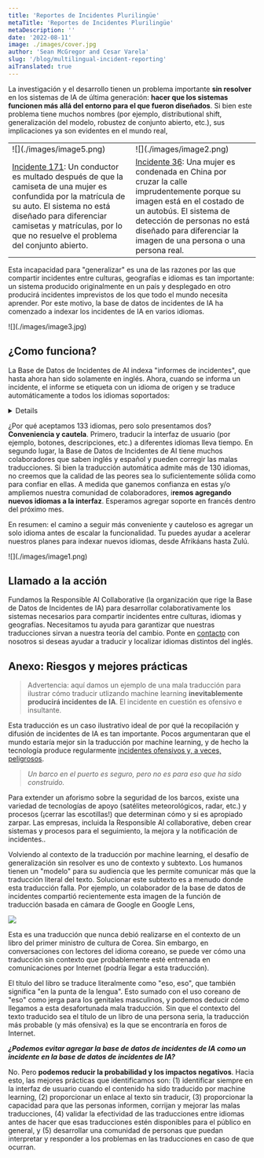 ```yaml
---
title: 'Reportes de Incidentes Plurilingüe'
metaTitle: 'Reportes de Incidentes Plurilingüe'
metaDescription: ''
date: '2022-08-11'
image: ./images/cover.jpg
author: 'Sean McGregor and Cesar Varela'
slug: '/blog/multilingual-incident-reporting'
aiTranslated: true
---
```


La investigación y el desarrollo tienen un problema importante **sin resolver** en los sistemas de IA de última generación: **hacer que los sistemas funcionen más allá del entorno para el que fueron diseñados**. Si bien este problema tiene muchos nombres (por ejemplo, distributional shift, generalización del modelo, robustez de conjunto abierto, etc.), sus implicaciones ya son evidentes en el mundo real,

<table>
   <tbody>
      <tr>
         <td>![](./images/image5.png)</td>
         <td>![](./images/image2.png)</td>
      </tr>
      <tr>
         <td><a href="/cite/171">Incidente 171</a>: Un conductor es multado después de que la camiseta de una mujer es confundida por la matrícula de su auto. El sistema no está diseñado para diferenciar camisetas y matrículas, por lo que no resuelve el problema del conjunto abierto.</td>
         <td><a href="/cite/36">Incidente 36</a>: Una mujer es condenada en China por cruzar la calle imprudentemente porque su imagen está en el costado de un autobús. El sistema de detección de personas no está diseñado para diferenciar la imagen de una persona o una persona real.</td>
      </tr>
  </tbody>
</table>


Esta incapacidad para "generalizar" es una de las razones por las que compartir incidentes entre culturas, geografías e idiomas es tan importante: un sistema producido originalmente en un país y desplegado en otro producirá incidentes imprevistos de los que todo el mundo necesita aprender. Por este motivo, la base de datos de incidentes de IA ha comenzado a indexar los incidentes de IA en varios idiomas.

<div>![](./images/image3.jpg)</div>

## ¿Como funciona?

La Base de Datos de Incidentes de AI indexa "informes de incidentes", que hasta ahora han sido solamente en inglés. Ahora, cuando se informa un incidente, el informe se etiqueta con un idioma de origen y se traduce automáticamente a todos los idiomas soportados:

<Details summary="Click para ver la Lista de lenguages que aceptamos">
<table>
  <thead>
    <tr>
      <th>
        <a href="https://en.wikipedia.org/wiki/Google_Translate#Supported_languages">
          Lenguajes que aceptamos
        </a>
      </th>
      <th>Lenguajes que prensetamos</th>
    </tr>
  </thead>
  <tbody>
    <tr>
      <td>
        <a href="https://en.wikipedia.org/wiki/Afrikaans">Afrikaans</a>
      </td>
      <td>
        <a href="https://incidentdatabase.ai">English</a> and
        <a href="https://incidentdatabase.ai/es/">Spanish</a>
      </td>
    </tr>
    <tr>
      <td>
        <a href="https://en.wikipedia.org/wiki/Albanian_language">Albanian</a>
      </td>
      <td></td>
    </tr>
    <tr>
      <td>
        <a href="https://en.wikipedia.org/wiki/Amharic">Amharic</a>
      </td>
      <td></td>
    </tr>
    <tr>
      <td>
        <a href="https://en.wikipedia.org/wiki/Arabic">Arabic</a>
      </td>
      <td></td>
    </tr>
    <tr>
      <td>
        <a href="https://en.wikipedia.org/wiki/Armenian_language">Armenian</a>
      </td>
      <td></td>
    </tr>
    <tr>
      <td>
        <a href="https://en.wikipedia.org/wiki/Assamese_language">Assamese</a>
      </td>
      <td></td>
    </tr>
    <tr>
      <td>
        <a href="https://en.wikipedia.org/wiki/Aymara_language">Aymara</a>
      </td>
      <td></td>
    </tr>
    <tr>
      <td>
        <a href="https://en.wikipedia.org/wiki/Azerbaijani_language">
          Azerbaijani
        </a>
      </td>
      <td></td>
    </tr>
    <tr>
      <td>
        <a href="https://en.wikipedia.org/wiki/Bambara_language">Bambara</a>
      </td>
      <td></td>
    </tr>
    <tr>
      <td>
        <a href="https://en.wikipedia.org/wiki/Basque_language">Basque</a>
      </td>
      <td></td>
    </tr>
    <tr>
      <td>
        <a href="https://en.wikipedia.org/wiki/Belarusian_language">
          Belarusian
        </a>
      </td>
      <td></td>
    </tr>
    <tr>
      <td>
        <a href="https://en.wikipedia.org/wiki/Bengali_language">Bengali</a>
      </td>
      <td></td>
    </tr>
    <tr>
      <td>
        <a href="https://en.wikipedia.org/wiki/Bhojpuri_language">Bhojpuri</a>
      </td>
      <td></td>
    </tr>
    <tr>
      <td>
        <a href="https://en.wikipedia.org/wiki/Bosnian_language">Bosnian</a>
      </td>
      <td></td>
    </tr>
    <tr>
      <td>
        <a href="https://en.wikipedia.org/wiki/Bulgarian_language">Bulgarian</a>
      </td>
      <td></td>
    </tr>
    <tr>
      <td>
        <a href="https://en.wikipedia.org/wiki/Burmese_language">Burmese</a>
        (Myanmar)
      </td>
      <td></td>
    </tr>
    <tr>
      <td>
        <a href="https://en.wikipedia.org/wiki/Catalan_language">Catalan</a>
      </td>
      <td></td>
    </tr>
    <tr>
      <td>
        <a href="https://en.wikipedia.org/wiki/Cebuano_language">Cebuano</a>
      </td>
      <td></td>
    </tr>
    <tr>
      <td>
        <a href="https://en.wikipedia.org/wiki/Chewa_language">Chewa</a>
        (Chichewa)
      </td>
      <td></td>
    </tr>
    <tr>
      <td>
        <a href="https://en.wikipedia.org/wiki/Chinese_language">Chinese</a> (
        <a href="https://en.wikipedia.org/wiki/Simplified_Chinese_characters">
          Simplified
        </a>
        )
      </td>
      <td></td>
    </tr>
    <tr>
      <td>
        <a href="https://en.wikipedia.org/wiki/Chinese_language">Chinese</a> (
        <a href="https://en.wikipedia.org/wiki/Traditional_Chinese_characters">
          Traditional
        </a>
        )
      </td>
      <td></td>
    </tr>
    <tr>
      <td>
        <a href="https://en.wikipedia.org/wiki/Corsican_language">Corsican</a>
      </td>
      <td></td>
    </tr>
    <tr>
      <td>
        <a href="https://en.wikipedia.org/wiki/Croatian_language">Croatian</a>
      </td>
      <td></td>
    </tr>
    <tr>
      <td>
        <a href="https://en.wikipedia.org/wiki/Czech_language">Czech</a>
      </td>
      <td></td>
    </tr>
    <tr>
      <td>
        <a href="https://en.wikipedia.org/wiki/Danish_language">Danish</a>
      </td>
      <td></td>
    </tr>
    <tr>
      <td>
        <a href="https://en.wikipedia.org/wiki/Dogri_language">Dogri</a>
      </td>
      <td></td>
    </tr>
    <tr>
      <td>
        <a href="https://en.wikipedia.org/wiki/Dutch_language">Dutch</a>
      </td>
      <td></td>
    </tr>
    <tr>
      <td>
        <a href="https://en.wikipedia.org/wiki/English_language">English</a>
      </td>
      <td></td>
    </tr>
    <tr>
      <td>
        <a href="https://en.wikipedia.org/wiki/Esperanto">Esperanto</a>
      </td>
      <td></td>
    </tr>
    <tr>
      <td>
        <a href="https://en.wikipedia.org/wiki/Estonian_language">Estonian</a>
      </td>
      <td></td>
    </tr>
    <tr>
      <td>
        <a href="https://en.wikipedia.org/wiki/Ewe_language">Ewe</a>
      </td>
      <td></td>
    </tr>
    <tr>
      <td>
        <a href="https://en.wikipedia.org/wiki/Finnish_language">Finnish</a>
      </td>
      <td></td>
    </tr>
    <tr>
      <td>
        <a href="https://en.wikipedia.org/wiki/French_language">French</a>
      </td>
      <td></td>
    </tr>
    <tr>
      <td>
        <a href="https://en.wikipedia.org/wiki/Galician_language">Galician</a>
      </td>
      <td></td>
    </tr>
    <tr>
      <td>
        <a href="https://en.wikipedia.org/wiki/Georgian_language">Georgian</a>
      </td>
      <td></td>
    </tr>
    <tr>
      <td>
        <a href="https://en.wikipedia.org/wiki/German_language">German</a>
      </td>
      <td></td>
    </tr>
    <tr>
      <td>
        <a href="https://en.wikipedia.org/wiki/Greek_language">Greek</a>
      </td>
      <td></td>
    </tr>
    <tr>
      <td>
        <a href="https://en.wikipedia.org/wiki/Guarani_language">Guarani</a>
      </td>
      <td></td>
    </tr>
    <tr>
      <td>
        <a href="https://en.wikipedia.org/wiki/Gujarati_language">Gujarati</a>
      </td>
      <td></td>
    </tr>
    <tr>
      <td>
        <a href="https://en.wikipedia.org/wiki/Haitian_Creole">
          Haitian Creole
        </a>
      </td>
      <td></td>
    </tr>
    <tr>
      <td>
        <a href="https://en.wikipedia.org/wiki/Hausa_language">Hausa</a>
      </td>
      <td></td>
    </tr>
    <tr>
      <td>
        <a href="https://en.wikipedia.org/wiki/Hawaiian_language">Hawaiian</a>
      </td>
      <td></td>
    </tr>
    <tr>
      <td>
        <a href="https://en.wikipedia.org/wiki/Hebrew_language">Hebrew</a>
      </td>
      <td></td>
    </tr>
    <tr>
      <td>
        <a href="https://en.wikipedia.org/wiki/Hindi">Hindi</a>
      </td>
      <td></td>
    </tr>
    <tr>
      <td>
        <a href="https://en.wikipedia.org/wiki/Hmong_language">Hmong</a>
      </td>
      <td></td>
    </tr>
    <tr>
      <td>
        <a href="https://en.wikipedia.org/wiki/Hungarian_language">Hungarian</a>
      </td>
      <td></td>
    </tr>
    <tr>
      <td>
        <a href="https://en.wikipedia.org/wiki/Icelandic_language">Icelandic</a>
      </td>
      <td></td>
    </tr>
    <tr>
      <td>
        <a href="https://en.wikipedia.org/wiki/Igbo_language">Igbo</a>
      </td>
      <td></td>
    </tr>
    <tr>
      <td>
        <a href="https://en.wikipedia.org/wiki/Ilocano_language">Ilocano</a>
      </td>
      <td></td>
    </tr>
    <tr>
      <td>
        <a href="https://en.wikipedia.org/wiki/Indonesian_language">
          Indonesian
        </a>
      </td>
      <td></td>
    </tr>
    <tr>
      <td>
        <a href="https://en.wikipedia.org/wiki/Irish_language">Irish</a>
      </td>
      <td></td>
    </tr>
    <tr>
      <td>
        <a href="https://en.wikipedia.org/wiki/Italian_language">Italian</a>
      </td>
      <td></td>
    </tr>
    <tr>
      <td>
        <a href="https://en.wikipedia.org/wiki/Japanese_language">Japanese</a>
      </td>
      <td></td>
    </tr>
    <tr>
      <td>
        <a href="https://en.wikipedia.org/wiki/Javanese_language">Javanese</a>
      </td>
      <td></td>
    </tr>
    <tr>
      <td>
        <a href="https://en.wikipedia.org/wiki/Kannada">Kannada</a>
      </td>
      <td></td>
    </tr>
    <tr>
      <td>
        <a href="https://en.wikipedia.org/wiki/Kazakh_language">Kazakh</a>
      </td>
      <td></td>
    </tr>
    <tr>
      <td>
        <a href="https://en.wikipedia.org/wiki/Khmer_language">Khmer</a>
      </td>
      <td></td>
    </tr>
    <tr>
      <td>
        <a href="https://en.wikipedia.org/wiki/Kinyarwanda">Kinyarwanda</a>
      </td>
      <td></td>
    </tr>
    <tr>
      <td>
        <a href="https://en.wikipedia.org/wiki/Konkani_language">Konkani</a>
      </td>
      <td></td>
    </tr>
    <tr>
      <td>
        <a href="https://en.wikipedia.org/wiki/Korean_language">Korean</a>
      </td>
      <td></td>
    </tr>
    <tr>
      <td>
        <a href="https://en.wikipedia.org/wiki/Krio_language">Krio</a>
      </td>
      <td></td>
    </tr>
    <tr>
      <td>
        <a href="https://en.wikipedia.org/wiki/Kurdish_languages">Kurdish</a> (
        <a href="https://en.wikipedia.org/wiki/Kurmanji">Kurmanji</a>)
      </td>
      <td></td>
    </tr>
    <tr>
      <td>
        <a href="https://en.wikipedia.org/wiki/Kurdish_languages">Kurdish</a> (
        <a href="https://en.wikipedia.org/wiki/Sorani">Sorani</a>)
      </td>
      <td></td>
    </tr>
    <tr>
      <td>
        <a href="https://en.wikipedia.org/wiki/Kyrgyz_language">Kyrgyz</a>
      </td>
      <td></td>
    </tr>
    <tr>
      <td>
        <a href="https://en.wikipedia.org/wiki/Lao_language">Lao</a>
      </td>
      <td></td>
    </tr>
    <tr>
      <td>
        <a href="https://en.wikipedia.org/wiki/Latin">Latin</a>
      </td>
      <td></td>
    </tr>
    <tr>
      <td>
        <a href="https://en.wikipedia.org/wiki/Latvian_language">Latvian</a>
      </td>
      <td></td>
    </tr>
    <tr>
      <td>
        <a href="https://en.wikipedia.org/wiki/Lingala">Lingala</a>
      </td>
      <td></td>
    </tr>
    <tr>
      <td>
        <a href="https://en.wikipedia.org/wiki/Lithuanian_language">
          Lithuanian
        </a>
      </td>
      <td></td>
    </tr>
    <tr>
      <td>
        <a href="https://en.wikipedia.org/wiki/Luganda">Luganda</a>
      </td>
      <td></td>
    </tr>
    <tr>
      <td>
        <a href="https://en.wikipedia.org/wiki/Luxembourgish">Luxembourgish</a>
      </td>
      <td></td>
    </tr>
    <tr>
      <td>
        <a href="https://en.wikipedia.org/wiki/Macedonian_language">
          Macedonian
        </a>
      </td>
      <td></td>
    </tr>
    <tr>
      <td>
        <a href="https://en.wikipedia.org/wiki/Maithili_language">Maithili</a>
      </td>
      <td></td>
    </tr>
    <tr>
      <td>
        <a href="https://en.wikipedia.org/wiki/Malagasy_language">Malagasy</a>
      </td>
      <td></td>
    </tr>
    <tr>
      <td>
        <a href="https://en.wikipedia.org/wiki/Malay_language">Malay</a>
      </td>
      <td></td>
    </tr>
    <tr>
      <td>
        <a href="https://en.wikipedia.org/wiki/Malayalam">Malayalam</a>
      </td>
      <td></td>
    </tr>
    <tr>
      <td>
        <a href="https://en.wikipedia.org/wiki/Maldivian_language">Maldivian</a>
        (Dhivehi)
      </td>
      <td></td>
    </tr>
    <tr>
      <td>
        <a href="https://en.wikipedia.org/wiki/Maltese_language">Maltese</a>
      </td>
      <td></td>
    </tr>
    <tr>
      <td>
        <a href="https://en.wikipedia.org/wiki/M%C4%81ori_language">Māori</a>
        (Maori)
      </td>
      <td></td>
    </tr>
    <tr>
      <td>
        <a href="https://en.wikipedia.org/wiki/Marathi_language">Marathi</a>
      </td>
      <td></td>
    </tr>
    <tr>
      <td>
        <a href="https://en.wikipedia.org/wiki/Meitei_language">Meitei</a>
        (Manipuri, Meiteilon)
      </td>
      <td></td>
    </tr>
    <tr>
      <td>
        <a href="https://en.wikipedia.org/wiki/Mizo_language">Mizo</a>
      </td>
      <td></td>
    </tr>
    <tr>
      <td>
        <a href="https://en.wikipedia.org/wiki/Mongolian_language">Mongolian</a>
      </td>
      <td></td>
    </tr>
    <tr>
      <td>
        <a href="https://en.wikipedia.org/wiki/Nepali_language">Nepali</a>
      </td>
      <td></td>
    </tr>
    <tr>
      <td>
        <a href="https://en.wikipedia.org/wiki/Northern_Sotho_language">
          Northern Sotho
        </a>
        (Sepedi)
      </td>
      <td></td>
    </tr>
    <tr>
      <td>
        <a href="https://en.wikipedia.org/wiki/Norwegian_language">Norwegian</a>
      </td>
      <td></td>
    </tr>
    <tr>
      <td>
        <a href="https://en.wikipedia.org/wiki/Odia_language">Odia</a> (Oriya)
      </td>
      <td></td>
    </tr>
    <tr>
      <td>
        <a href="https://en.wikipedia.org/wiki/Oromo_language">Oromo</a>
      </td>
      <td></td>
    </tr>
    <tr>
      <td>
        <a href="https://en.wikipedia.org/wiki/Pashto">Pashto</a>
      </td>
      <td></td>
    </tr>
    <tr>
      <td>
        <a href="https://en.wikipedia.org/wiki/Persian_language">Persian</a>
      </td>
      <td></td>
    </tr>
    <tr>
      <td>
        <a href="https://en.wikipedia.org/wiki/Polish_language">Polish</a>
      </td>
      <td></td>
    </tr>
    <tr>
      <td>
        <a href="https://en.wikipedia.org/wiki/Portuguese_language">
          Portuguese
        </a>
      </td>
      <td></td>
    </tr>
    <tr>
      <td>
        <a href="https://en.wikipedia.org/wiki/Punjabi_language">Punjabi</a>
      </td>
      <td></td>
    </tr>
    <tr>
      <td>
        <a href="https://en.wikipedia.org/wiki/Southern_Quechua">Quechua</a>
      </td>
      <td></td>
    </tr>
    <tr>
      <td>
        <a href="https://en.wikipedia.org/wiki/Romanian_language">Romanian</a>
      </td>
      <td></td>
    </tr>
    <tr>
      <td>
        <a href="https://en.wikipedia.org/wiki/Russian_language">Russian</a>
      </td>
      <td></td>
    </tr>
    <tr>
      <td>
        <a href="https://en.wikipedia.org/wiki/Samoan_language">Samoan</a>
      </td>
      <td></td>
    </tr>
    <tr>
      <td>
        <a href="https://en.wikipedia.org/wiki/Sanskrit">Sanskrit</a>
      </td>
      <td></td>
    </tr>
    <tr>
      <td>
        <a href="https://en.wikipedia.org/wiki/Scottish_Gaelic">
          Scottish Gaelic
        </a>
        (Scots Gaelic)
      </td>
      <td></td>
    </tr>
    <tr>
      <td>
        <a href="https://en.wikipedia.org/wiki/Serbian_language">Serbian</a>
      </td>
      <td></td>
    </tr>
    <tr>
      <td>
        <a href="https://en.wikipedia.org/wiki/Sotho_language">Sesotho</a>
      </td>
      <td></td>
    </tr>
    <tr>
      <td>
        <a href="https://en.wikipedia.org/wiki/Shona_language">Shona</a>
      </td>
      <td></td>
    </tr>
    <tr>
      <td>
        <a href="https://en.wikipedia.org/wiki/Sindhi_language">Sindhi</a>
      </td>
      <td></td>
    </tr>
    <tr>
      <td>
        <a href="https://en.wikipedia.org/wiki/Sinhala_language">Sinhala</a>
      </td>
      <td></td>
    </tr>
    <tr>
      <td>
        <a href="https://en.wikipedia.org/wiki/Slovak_language">Slovak</a>
      </td>
      <td></td>
    </tr>
    <tr>
      <td>
        <a href="https://en.wikipedia.org/wiki/Slovene_language">Slovenian</a>
      </td>
      <td></td>
    </tr>
    <tr>
      <td>
        <a href="https://en.wikipedia.org/wiki/Somali_language">Somali</a>
      </td>
      <td></td>
    </tr>
    <tr>
      <td>
        <a href="https://en.wikipedia.org/wiki/Spanish_language">Spanish</a>
      </td>
      <td></td>
    </tr>
    <tr>
      <td>
        <a href="https://en.wikipedia.org/wiki/Sundanese_language">Sundanese</a>
      </td>
      <td></td>
    </tr>
    <tr>
      <td>
        <a href="https://en.wikipedia.org/wiki/Swahili_language">Swahili</a>
      </td>
      <td></td>
    </tr>
    <tr>
      <td>
        <a href="https://en.wikipedia.org/wiki/Swedish_language">Swedish</a>
      </td>
      <td></td>
    </tr>
    <tr>
      <td>
        <a href="https://en.wikipedia.org/wiki/Tagalog_language">Tagalog</a> (
        <a href="https://en.wikipedia.org/wiki/Filipino_language">Filipino</a>)
      </td>
      <td></td>
    </tr>
    <tr>
      <td>
        <a href="https://en.wikipedia.org/wiki/Tajik_language">Tajik</a>
      </td>
      <td></td>
    </tr>
    <tr>
      <td>
        <a href="https://en.wikipedia.org/wiki/Tamil_language">Tamil</a>
      </td>
      <td></td>
    </tr>
    <tr>
      <td>
        <a href="https://en.wikipedia.org/wiki/Tatar_language">Tatar</a>
      </td>
      <td></td>
    </tr>
    <tr>
      <td>
        <a href="https://en.wikipedia.org/wiki/Telugu_language">Telugu</a>
      </td>
      <td></td>
    </tr>
    <tr>
      <td>
        <a href="https://en.wikipedia.org/wiki/Thai_language">Thai</a>
      </td>
      <td></td>
    </tr>
    <tr>
      <td>
        <a href="https://en.wikipedia.org/wiki/Tigrinya_language">Tigrinya</a>
      </td>
      <td></td>
    </tr>
    <tr>
      <td>
        <a href="https://en.wikipedia.org/wiki/Tsonga_language">Tsonga</a>
      </td>
      <td></td>
    </tr>
    <tr>
      <td>
        <a href="https://en.wikipedia.org/wiki/Turkish_language">Turkish</a>
      </td>
      <td></td>
    </tr>
    <tr>
      <td>
        <a href="https://en.wikipedia.org/wiki/Turkmen_language">Turkmen</a>
      </td>
      <td></td>
    </tr>
    <tr>
      <td>
        <a href="https://en.wikipedia.org/wiki/Twi">Twi</a>
      </td>
      <td></td>
    </tr>
    <tr>
      <td>
        <a href="https://en.wikipedia.org/wiki/Ukrainian_language">Ukrainian</a>
      </td>
      <td></td>
    </tr>
    <tr>
      <td>
        <a href="https://en.wikipedia.org/wiki/Urdu">Urdu</a>
      </td>
      <td></td>
    </tr>
    <tr>
      <td>
        <a href="https://en.wikipedia.org/wiki/Uyghur_language">Uyghur</a>
      </td>
      <td></td>
    </tr>
    <tr>
      <td>
        <a href="https://en.wikipedia.org/wiki/Uzbek_language">Uzbek</a>
      </td>
      <td></td>
    </tr>
    <tr>
      <td>
        <a href="https://en.wikipedia.org/wiki/Vietnamese_language">
          Vietnamese
        </a>
      </td>
      <td></td>
    </tr>
    <tr>
      <td>
        <a href="https://en.wikipedia.org/wiki/Welsh_language">Welsh</a>
      </td>
      <td></td>
    </tr>
    <tr>
      <td>
        <a href="https://en.wikipedia.org/wiki/West_Frisian_language">
          West Frisian
        </a>
        (Frisian)
      </td>
      <td></td>
    </tr>
    <tr>
      <td>
        <a href="https://en.wikipedia.org/wiki/Xhosa_language">Xhosa</a>
      </td>
      <td></td>
    </tr>
    <tr>
      <td>
        <a href="https://en.wikipedia.org/wiki/Yiddish">Yiddish</a>
      </td>
      <td></td>
    </tr>
    <tr>
      <td>
        <a href="https://en.wikipedia.org/wiki/Yoruba_language">Yoruba</a>
      </td>
      <td></td>
    </tr>
    <tr>
      <td>
        <a href="https://en.wikipedia.org/wiki/Zulu_language">Zulu</a>
      </td>
    </tr>
  </tbody>
</table>
</Details>

¿Por qué aceptamos 133 idiomas, pero solo presentamos dos? **Conveniencia y cautela**. Primero, traducir la interfaz de usuario (por ejemplo, botones, descripciones, etc.) a diferentes idiomas lleva tiempo. En segundo lugar, la Base de Datos de Incidentes de AI tiene muchos colaboradores que saben inglés y español y pueden corregir las malas traducciones. Si bien la traducción automática admite más de 130 idiomas, no creemos que la calidad  de las peores sea lo suficientemente sólida como para confiar en ellas. A medida que ganemos confianza en estas y/o ampliemos nuestra comunidad de colaboradores, i**remos agregando nuevos idiomas a la interfaz**. Esperamos agregar soporte en francés dentro del próximo mes.

En resumen: el camino a seguir más conveniente y cauteloso es agregar un solo idioma antes de escalar la funcionalidad. Tu puedes ayudar a acelerar nuestros planes para indexar nuevos idiomas, desde Afrikáans hasta Zulú.

<div>![](./images/image1.png)</div>

## Llamado a la acción

Fundamos la Responsible AI Collaborative (la organización que rige la Base de Datos de Incidentes de IA) para desarrollar colaborativamente los sistemas necesarios para compartir incidentes entre culturas, idiomas y geografías. Necesitamos tu ayuda para garantizar que nuestras traducciones sirvan a nuestra teoría del cambio. Ponte en [contacto](/contact) con nosotros si deseas ayudar a traducir y localizar idiomas distintos del inglés.


## Anexo: Riesgos y mejores prácticas

> Advertencia: aquí damos un ejemplo de una mala traducción para ilustrar cómo traducir utlizando machine learning **inevitablemente producirá incidentes de IA**. El incidente en cuestión es ofensivo e insultante.

Esta traducción es un caso ilustrativo ideal de por qué la recopilación y difusión de incidentes de IA es tan importante. Pocos argumentaran que el mundo estaría mejor sin la traducción por machine learning, y de hecho la tecnología produce regularmente [incidentes ofensivos y, a veces, peligrosos](/cite/72).

> _Un barco en el puerto es seguro, pero no es para eso que ha sido construido._

Para extender un aforismo sobre la seguridad de los barcos, existe una variedad de tecnologías de apoyo (satélites meteorológicos, radar, etc.) y procesos (¡cerrar las escotillas!) que determinan cómo y si es apropiado zarpar. Las empresas, incluida la Responsible AI collaborative, deben crear sistemas y procesos para el seguimiento, la mejora y la notificación de incidentes..

Volviendo al contexto de la traducción por machine learning, el desafío de generalización sin resolver es uno de contexto y subtexto. Los humanos tienen un "modelo" para su audiencia que les permite comunicar más que la traducción literal del texto. Solucionar este subtexto es a menudo donde esta traducción falla. Por ejemplo, un colaborador de la base de datos de incidentes compartió recientemente esta imagen de la función de traducción basada en cámara de Google en Google Lens,

<SensitiveImage contentWarning="Click para ver imagen ofensiva">![](images/image4.jpg)</SensitiveImage>

Esta es una traducción que nunca debió realizarse en el contexto de un libro del primer ministro de cultura de Corea. Sin embargo, en conversaciones con lectores del idioma coreano, se puede ver cómo una traducción sin contexto que probablemente esté entrenada en comunicaciones por Internet (podría llegar a esta traducción).

El título del libro se traduce literalmente como "eso, eso", que también significa "en la punta de la lengua". Esto sumado con el uso coreano de "eso" como jerga para los genitales masculinos, y podemos deducir cómo llegamos a esta desafortunada mala traducción. Sin que el contexto del texto traducido sea el título de un libro de una persona seria, la traducción más probable (y más ofensiva) es la que se encontraría en foros de Internet.

**_¿Podemos evitar agregar la base de datos de incidentes de IA como un incidente en la base de datos de incidentes de IA?_**

No. Pero **podemos reducir la probabilidad y los impactos negativos**. Hacia esto, las mejores prácticas que identificamos son: (1) identificar siempre en la interfaz de usuario cuando el contenido ha sido traducido por machine learning, (2) proporcionar un enlace al texto sin traducir, (3) proporcionar la capacidad para que las personas informen, corrijan y mejorar las malas traducciones, (4) validar la efectividad de las traducciones entre idiomas antes de hacer que esas traducciones estén disponibles para el público en general, y (5) desarrollar una comunidad de personas que puedan interpretar y responder a los problemas en las traducciones en caso de que ocurran.
